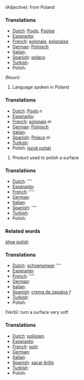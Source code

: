 (Adjective): from Poland

===Translations===
*[[Dutch]]: [[Pools]], [[Poolse]]
*[[Esperanto]]: [[]]
*[[French]]: [[polonais]], [[polonaise]]
*[[German]]: [[Polnisch]]
*[[Italian]]: [[]]
*[[Spanish]]: [[polaco]]
*[[Turkish]]: [[]]
*Polish: [[]]

(Noun): 

#Language spoken in Poland

===Translations===
*[[Dutch]]: [[Pools]] ''n''
*[[Esperanto]]: [[]]
*[[French]]: [[polonais]] ''m''
*[[German]]: [[Polnisch]]
*[[Italian]]: [[]]
*[[Spanish]]: [[Polaco]] ''m''
*[[Turkish]]: [[]]
*Polish: [[język polski]]

#Product used to polish a surface

===Translations===
*[[Dutch]]: [[]] ''''
*[[Esperanto]]: [[]]
*[[French]]: [[]] ''''
*[[German]]: [[]]
*[[Italian]]: [[]]
*[[Spanish]]: [[]] ''''
*[[Turkish]]: [[]]
*Polish: [[]]

===Related words===

[[shoe polish]]

===Translations===
*[[Dutch]]: [[schoensmeer]] ''''
*[[Esperanto]]: [[]]
*[[French]]: [[]] ''''
*[[German]]: [[]]
*[[Italian]]: [[]]
*[[Spanish]]: [[crema de zapatos]] ''f''
*[[Turkish]]: [[]]
*Polish: [[]]


(Verb): turn a surface very soft

===Translations===
*[[Dutch]]: [[polijsten]]
*[[Esperanto]]: [[]]
*[[French]]: [[polir]]
*[[German]]: [[]]
*[[Italian]]: [[]]
*[[Spanish]]: [[sacar brillo]]
*[[Turkish]]: [[]]
*Polish: [[]]